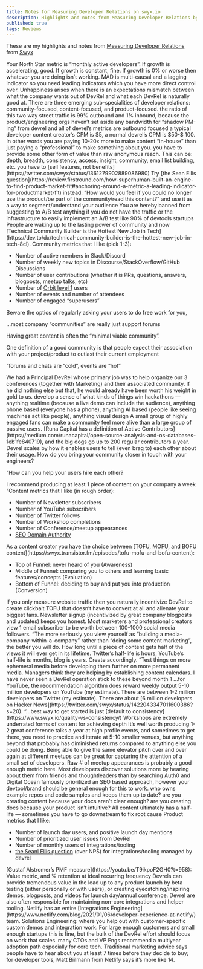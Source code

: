 ```yaml
---
title: Notes for Measuring Developer Relations on swyx.io
description: Highlights and notes from Measuring Developer Relations by Swyx
published: true
tags: Reviews
---
```


These are my highlights and notes from [Measuring Developer Relations](https://www.swyx.io/measuring-devrel) from [Swyx](https://twitter.com/swyx)

<Excerpt>
  Your North Star metric is “monthly active developers”. If growth is
  accelerating, good. If growth is constant, fine. If growth is 0% or worse then
  whatever you are doing isn’t working.
</Excerpt>

<Excerpt>
  MAD is multi-causal and a lagging indicator so you need leading indicators
  which you have more direct control over.
</Excerpt>

<Excerpt>
  Unhappiness arises when there is an expectations mismatch between what the
  company wants out of DevRel and what each DevRel is naturally good at.
</Excerpt>

<Excerpt>
  There are three emerging sub-specialities of developer relations:
  community-focused, content-focused, and product-focused.
</Excerpt>

<Excerpt>
  the ratio of this two way street traffic is 99% outbound and 1% inbound,
  because the product/engineering orgs haven’t set aside any bandwidth for
  “shadow PM-ing” from devrel and all of devrel’s metrics are outbound focused
</Excerpt>

<Excerpt>
  a typical developer content creator’s CPM is $5, a normal devrel’s CPM is
  $50-$ 100. In other words you are paying 10-20x more to make content
  “in-house” than just paying a “professional” to make something about you.
</Excerpt>

<Excerpt>
  you have to provide some other form of value than raw anonymous reach. This
  can be: depth, breadth, consistency, access, insight, community, email list
  building, etc.
</Excerpt>

<Excerpt>
  you have to [sell features, not
  benefits](https://twitter.com/swyx/status/1361279902889086980)
</Excerpt>

<Excerpt>
  Try [the Sean Ellis
  question](https://review.firstround.com/how-superhuman-built-an-engine-to-find-product-market-fit#anchoring-around-a-metric-a-leading-indicator-for-productmarket-fit)
  instead: “How would you feel if you could no longer use the product/be part of
  the community/read this content?” and use it as a way to segment/understand
  your audience
</Excerpt>

<Excerpt>
  You are hereby banned from suggesting to A/B test anything if you do not have
  the traffic or the infrastructure to easily implement an A/B test like 90% of
  devtools startups
</Excerpt>

<Excerpt>
  People are waking up to the lasting power of community and now [Technical
  Community Builder is the Hottest New Job in
  Tech](https://dev.to/dx/technical-community-builder-is-the-hottest-new-job-in-tech-8cl).
</Excerpt>

<Excerpt>
Community metrics that I like (pick 1-3):

- Number of active members in Slack/Discord
- Number of weekly new topics in Discourse/StackOverflow/GitHub Discussions
- Number of user contributions (whether it is PRs, questions, answers, blogposts, meetup talks, etc)
- Number of [Orbit level 1](https://github.com/orbit-love/orbit-model) users
- Number of events and number of attendees
- Number of engaged “superusers”

</Excerpt>

<Excerpt>
  Beware the optics of regularly asking your users to do free work for you,
</Excerpt>

<Excerpt>…most company “communities” are really just support forums</Excerpt>

<Excerpt>Having great content is often the “minimal viable community”.</Excerpt>

<Excerpt>
  One definition of a good community is that people expect their association
  with your project/product to outlast their current employment
</Excerpt>

<Excerpt>&ldquo;forums and chats are “cold”, events are “hot”</Excerpt>

<Excerpt>
  We had a Principal DevRel whose primary job was to help organize our 3
  conferences (together with Marketing) and their associated community. If he
  did nothing else but that, he would already have been worth his weight in gold
  to us.
</Excerpt>

<Excerpt>
  develop a sense of what kinds of things win hackathons — anything realtime
  (because a live demo can include the audience), anything phone based (everyone
  has a phone), anything AI based (people like seeing machines act like people),
  anything visual design
</Excerpt>

<Excerpt>
  A small group of highly engaged fans can make a community feel more alive than
  a large group of passive users.
</Excerpt>

<Excerpt>
  [Runa Capital has a definition of Active
  Contributors](https://medium.com/runacapital/open-source-analysis-and-os-databases-1eb1fe840719),
  and the big dogs go up to 200 regular contributors a year.
</Excerpt>

<Excerpt>
  Devrel scales by how it enables users to tell (even brag to) each other about
  their usage.
</Excerpt>

<Excerpt>
  How do you bring your community closer in touch with your engineers?
</Excerpt>

<Excerpt>&ldquo;How can you help your users hire each other?</Excerpt>

<Excerpt>
  I recommend producing at least 1 piece of content on your company a week
</Excerpt>

<Excerpt>
&ldquo;Content metrics that I like (in rough order):

- Number of Newsletter subscribers
- Number of YouTube subscribers
- Number of Twitter follows
- Number of Workshop completions
- Number of Conference/meetup appearances
- [SEO Domain Authority](https://moz.com/learn/seo/domain-authority)

</Excerpt>

<Excerpt>
As a content creator you have the choice between [TOFU, MOFU, and BOFU content](https://swyx.transistor.fm/episodes/tofu-mofu-and-bofu-content):

- Top of Funnel: never heard of you (Awareness)
- Middle of Funnel: comparing you to others and learning basic features/concepts (Evaluation)
- Bottom of Funnel: deciding to buy and put you into production (Conversion)

</Excerpt>

<Excerpt>
  If you only measure website traffic then you naturally incentivize DevRel to
  create clickbait TOFU that doesn’t have to convert at all and alienate your
  biggest fans.
</Excerpt>

<Excerpt>
  Newsletter signup (incentivized by great company blogposts and updates) keeps
  you honest.
</Excerpt>

<Excerpt>
  Most marketers and professional creators view 1 email subscriber to be worth
  between 100-1000 social media followers.
</Excerpt>

<Excerpt>
&ldquo;The more seriously you view yourself as ”building a media-company-within-a-company” rather than “doing some content marketing”, the better you will do.

</Excerpt>

<Excerpt>
  How long until a piece of content gets half of the views it will ever get in
  its lifetime. Twitter’s half-life is hours, YouTube’s half-life is months,
  blog is years. Create accordingly.
</Excerpt>

<Excerpt>
&ldquo;Test things on more ephemeral media before developing them further on more permanent media.

</Excerpt>

<Excerpt>
  Managers think they are helping by establishing content calendars. I have
  never seen a DevRel operation stick to these beyond month 1
</Excerpt>

<Excerpt>
  …for YouTube, the recommendation algorithm does reward weekly output
</Excerpt>

<Excerpt>
  5-10 million developers on YouTube (my estimate). There are between 1-2
  million developers on Twitter (my estimate). There are about [6 million
  developers on Hacker
  News](https://twitter.com/swyx/status/1422043347011600386?s=20).
</Excerpt>

<Excerpt>
&ldquo;…best way to get started is just [default to consistency](https://www.swyx.io/quality-vs-consistency/)

</Excerpt>

<Excerpt>
  Workshops are extremely underrated forms of content for achieving depth
</Excerpt>

<Excerpt>
  It’s well worth producing 1-2 great conference talks a year at high profile
  events, and sometimes to get there, you need to practice and iterate at 5-10
  smaller venues, but anything beyond that probably has diminished returns
  compared to anything else you could be doing.
</Excerpt>

<Excerpt>
  Being able to give the same elevator pitch over and over again at different
  meetups can be great for capturing the attention of a small set of developers.
</Excerpt>

<Excerpt>
  Raw # of meetup appearances is probably a good enough metric here.
</Excerpt>

<Excerpt>
  Most developers discover solutions more by hearing about them from friends and
  thoughtleaders than by searching
</Excerpt>

<Excerpt>
  Auth0 and Digital Ocean famously prioritized an SEO based approach, however
  your devtool/brand should be general enough for this to work.
</Excerpt>

<Excerpt>
  who owns example repos and code samples and keeps them up to date?
</Excerpt>

<Excerpt>
  are you creating content because your docs aren’t clear enough? are you
  creating docs because your product isn’t intuitive? All content ultimately has
  a half-life — sometimes you have to go downstream to fix root cause
</Excerpt>

<Excerpt>
Product metrics that I like:

- Number of launch day users, and positive launch day mentions
- Number of prioritized user issues from DevRel
- Number of monthly users of integrations/tooling
- [the Seanl Ellis question](https://review.firstround.com/how-superhuman-built-an-engine-to-find-product-market-fit#anchoring-around-a-metric-a-leading-indicator-for-productmarket-fit) (over NPS) for integrations/tooling managed by devrel

</Excerpt>

<Excerpt>
  [Gustaf Alstromer’s PMF measure](https://youtu.be/T9ikpoF2GH0?t=958): Value
  metric, and % retention at ideal recurring frequency
</Excerpt>

<Excerpt>
  Devrels can provide tremendous value in the lead up to any product launch by
  beta testing (either personally or with users), or creating
  eyecatching/inspiring demos, blogposts, and videos for launch day/annual
  conference.
</Excerpt>

<Excerpt>
  Devrel are also often responsible for maintaining non-core integrations and
  helper tooling.
</Excerpt>

<Excerpt>
  Netlify has an entire [Integrations
  Engineering](https://www.netlify.com/blog/2021/01/06/developer-experience-at-netlify/)
  team.
</Excerpt>

<Excerpt>
  Solutions Engineering: where you help out with customer-specific custom demos
  and integration work. For large enough customers and small enough startups
  this is fine, but the bulk of the DevRel effort should focus on work that
  scales.
</Excerpt>

<Excerpt>
  many CTOs and VP Engs recommend a multiyear adoption path especially for core
  tech. Traditional marketing advice says people have to hear about you at least
  7 times before they decide to buy; for developer tools, Matt Biilmann from
  Netlify says it’s more like 14.
</Excerpt>
